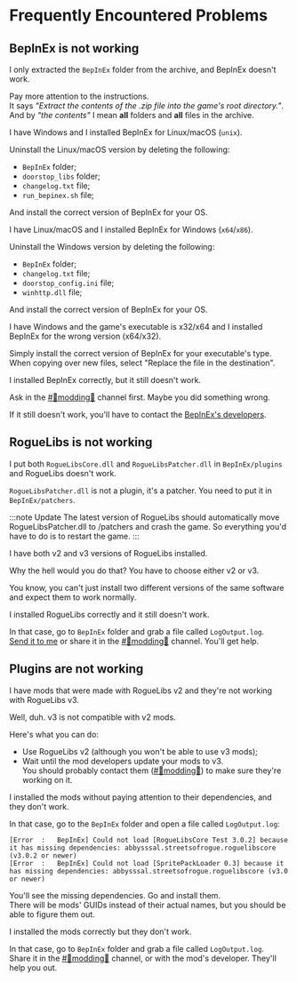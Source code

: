 # Frequently Encountered Problems


## BepInEx is not working

<FAQ>
<Question>

I only extracted the `BepInEx` folder from the archive, and BepInEx doesn't work.

</Question>

Pay more attention to the instructions.  
It says *"Extract the contents of the .zip file into the game's root directory."*.  
And by *"the contents"* I mean **all** folders and **all** files in the archive.

</FAQ>

<FAQ>
<Question>

I have Windows and I installed BepInEx for Linux/macOS (`unix`).

</Question>

Uninstall the Linux/macOS version by deleting the following:
- `BepInEx` folder;
- `doorstop_libs` folder;
- `changelog.txt` file;
- `run_bepinex.sh` file;

And install the correct version of BepInEx for your OS.

</FAQ>

<FAQ>
<Question>

I have Linux/macOS and I installed BepInEx for Windows (`x64`/`x86`).

</Question>

Uninstall the Windows version by deleting the following:
- `BepInEx` folder;
- `changelog.txt` file;
- `doorstop_config.ini` file;
- `winhttp.dll` file;

And install the correct version of BepInEx for your OS.

</FAQ>

<FAQ>
<Question>I have Windows and the game's executable is x32/x64 and I installed BepInEx for the wrong version (x64/x32).</Question>

Simply install the correct version of BepInEx for your executable's type.  
When copying over new files, select "Replace the file in the destination".

</FAQ>

<FAQ>
<Question>I installed BepInEx correctly, but it still doesn't work.</Question>

Ask in the [#💬modding🔧](https://discord.gg/m3zuHSwQw2) channel first. Maybe you did something wrong.

If it still doesn't work, you'll have to contact the [BepInEx's developers](https://github.com/BepInEx/BepInEx/issues/new/choose).

</FAQ>

## RogueLibs is not working

<FAQ>
<Question>

I put both `RogueLibsCore.dll` and `RogueLibsPatcher.dll` in `BepInEx/plugins` and RogueLibs doesn't work.

</Question>

`RogueLibsPatcher.dll` is not a plugin, it's a patcher. You need to put it in `BepInEx/patchers`.

:::note Update
The latest version of RogueLibs should automatically move RogueLibsPatcher.dll to /patchers and crash the game. So everything you'd have to do is to restart the game.
:::

</FAQ>

<FAQ>
<Question>I have both v2 and v3 versions of RogueLibs installed.</Question>

Why the hell would you do that? You have to choose either v2 or v3.

You know, you can't just install two different versions of the same software and expect them to work normally.

</FAQ>

<FAQ>
<Question>I installed RogueLibs correctly and it still doesn't work.</Question>

In that case, go to `BepInEx` folder and grab a file called `LogOutput.log`.  
[Send it to me](https://discord.com/users/511178002277597185) or share it in the [#💬modding🔧](https://discord.gg/m3zuHSwQw2) channel. You'll get help.

</FAQ>

## Plugins are not working

<FAQ>
<Question>I have mods that were made with RogueLibs v2 and they're not working with RogueLibs v3.</Question>

Well, duh. v3 is not compatible with v2 mods.

Here's what you can do:
- Use RogueLibs v2 (although you won't be able to use v3 mods);
- Wait until the mod developers update your mods to v3.  
  You should probably contact them ([#💬modding🔧](https://discord.gg/m3zuHSwQw2)) to make sure they're working on it.

</FAQ>

<FAQ>
<Question>I installed the mods without paying attention to their dependencies, and they don't work.</Question>

In that case, go to the `BepInEx` folder and open a file called `LogOutput.log`:

```
[Error  :   BepInEx] Could not load [RogueLibsCore Test 3.0.2] because it has missing dependencies: abbysssal.streetsofrogue.roguelibscore (v3.0.2 or newer)
[Error  :   BepInEx] Could not load [SpritePackLoader 0.3] because it has missing dependencies: abbysssal.streetsofrogue.roguelibscore (v3.0 or newer)
```

You'll see the missing dependencies. Go and install them.  
There will be mods' GUIDs instead of their actual names, but you should be able to figure them out.

</FAQ>

<FAQ>
<Question>I installed the mods correctly but they don't work.</Question>

In that case, go to `BepInEx` folder and grab a file called `LogOutput.log`.  
Share it in the [#💬modding🔧](https://discord.gg/m3zuHSwQw2) channel, or with the mod's developer. They'll help you out.

</FAQ>
